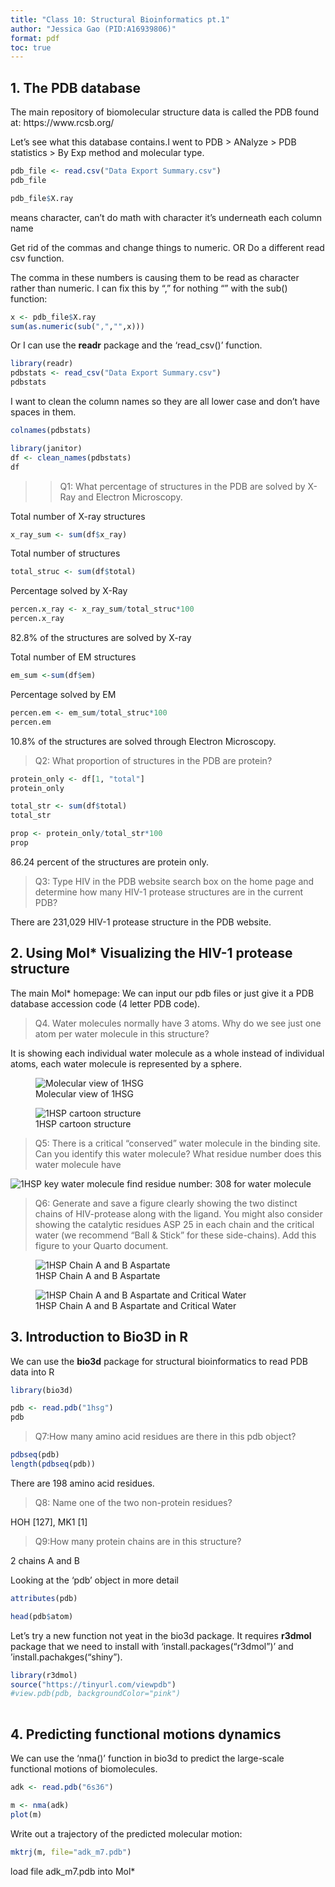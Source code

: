 ```yaml
---
title: "Class 10: Structural Bioinformatics pt.1"
author: "Jessica Gao (PID:A16939806)"
format: pdf
toc: true
---
```


## 1. The PDB database 

The main repository of biomolecular structure data is called the PDB found at: https://www.rcsb.org/

Let's see what this database contains.I went to PDB > ANalyze > PDB statistics > By Exp method and molecular type.

```r
pdb_file <- read.csv("Data Export Summary.csv")
pdb_file
```


```r
pdb_file$X.ray
```
<chr> means character, can't do math with character it's underneath each column name

Get rid of the commas and change things to numeric.
OR
Do a different read csv function. 

The comma in these numbers is causing them to be read as character rather than numeric. 
I can fix this by "," for nothing "" with the sub() function:
```r
x <- pdb_file$X.ray
sum(as.numeric(sub(",","",x)))
```

Or I can use the **readr** package and the 'read_csv()' function.
```r
library(readr)
pdbstats <- read_csv("Data Export Summary.csv")
pdbstats
```
I want to clean the column names so they are all lower case and don't have spaces in them.

```r
colnames(pdbstats)
```
```r
library(janitor)
df <- clean_names(pdbstats)
df
```
>>Q1: What percentage of structures in the PDB are solved by X-Ray and Electron Microscopy.

Total number of X-ray structures
```r
x_ray_sum <- sum(df$x_ray)
```
Total number of structures
```r
total_struc <- sum(df$total)
```
Percentage solved by X-Ray
```r
percen.x_ray <- x_ray_sum/total_struc*100
percen.x_ray
```
82.8% of the structures are solved by X-ray

Total number of EM structures
```r
em_sum <-sum(df$em)
```
Percentage solved by EM
```r
percen.em <- em_sum/total_struc*100
percen.em
```
10.8% of the structures are solved through Electron Microscopy.

>Q2: What proportion of structures in the PDB are protein?

```r
protein_only <- df[1, "total"]
protein_only
```
```r
total_str <- sum(df$total)
total_str
```
```r
prop <- protein_only/total_str*100
prop
```
86.24 percent of the structures are protein only.

>Q3: Type HIV in the PDB website search box on the home page and determine how many HIV-1 protease structures are in the current PDB?

There are 231,029 HIV-1 protease structure in the PDB website.


## 2. Using Mol* Visualizing the HIV-1 protease structure 

The main Mol* homepage: 
We can input our pdb files or just give it a PDB database accession code (4 letter PDB code).

>Q4. Water molecules normally have 3 atoms. Why do we see just one atom per water molecule in this structure?

It is showing each individual water molecule as a whole instead of individual atoms, each water molecule is represented by a sphere. 

![Molecular view of 1HSG](1HSG.png)

![1HSP cartoon structure](1HSG_cartoon.png)

>Q5: There is a critical “conserved” water molecule in the binding site. Can you identify this water molecule? What residue number does this water molecule have

![1HSP key water molecule](1HSG_water.png)
find residue number: 308 for water molecule


>Q6: Generate and save a figure clearly showing the two distinct chains of HIV-protease along with the ligand. You might also consider showing the catalytic residues ASP 25 in each chain and the critical water (we recommend “Ball & Stick” for these side-chains). Add this figure to your Quarto document.

![1HSP Chain A and B Aspartate](1HSG_asp_only.png)

![1HSP Chain A and B Aspartate and Critical Water](1HSG_Asp.png)


## 3. Introduction to Bio3D in R

We can use the **bio3d** package for structural bioinformatics to read PDB data into R

```r
library(bio3d)

pdb <- read.pdb("1hsg")
pdb
```

>Q7:How many amino acid residues are there in this pdb object?

```r
pdbseq(pdb)
length(pdbseq(pdb))
```
There are 198 amino acid residues.

>Q8: Name one of the two non-protein residues?

HOH [127], MK1 [1]

>Q9:How many protein chains are in this structure?

2 chains A and B


Looking at the 'pdb' object in more detail

```r
attributes(pdb)
```

```r
head(pdb$atom)
```

Let's try a new function not yeat in the bio3d package. It requires **r3dmol** package that we need to install with 'install.packages("r3dmol")' and 'install.pachakges("shiny").

```r
library(r3dmol)
source("https://tinyurl.com/viewpdb")
#view.pdb(pdb, backgroundColor="pink")
  
```

## 4. Predicting functional motions dynamics

We can use the 'nma()' function in bio3d to predict the large-scale functional motions of biomolecules. 


```r
adk <- read.pdb("6s36")
```

```r
m <- nma(adk)
plot(m)
```

Write out a trajectory of the predicted molecular motion: 
```r
mktrj(m, file="adk_m7.pdb")
```

load file adk_m7.pdb into Mol*


